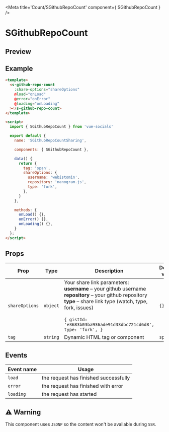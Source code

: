 
<Meta title='Count/SGithubRepoCount' component={ SGithubRepoCount } />

<style>{`
  .custom-preview .base-canvas {
    height: auto;
  }
`}</style>

# SGithubRepoCount

## Preview

<Preview className="custom-preview">
  <Story id='count-sgithubrepocount--default' />
</Preview>

## Example

```html
<template>
  <s-github-repo-count
    :share-options="shareOptions"
    @load="onLoad"
    @error="onError"
    @loading="onLoading"
  ></s-github-repo-count>
</template>

<script>
  import { SGithubRepoCount } from 'vue-socials'

  export default {
    name: 'SGithubRepoCountSharing',

    components: { SGithubRepoCount },

    data() {
      return {
        tag: 'span',
        shareOptions: {
          username: 'webistomin',
          repository: 'nanogram.js',
          type: 'fork',
        },
      }
    },

    methods: {
      onLoad() {},
      onError() {},
      onLoading() {},
    }
  };
</script>
```

## Props

| Prop | Type | Description | Default value |
| ------ | ------ | ------ | ------ |
`shareOptions` | `object` | Your share link parameters: <br /> **username** – your github username <br /> **repository** – your github repository <br /> **type** – share link type (watch, type, fork, issues) <br /> <br /> ```{ gistId: 'e3683b03ba936ade91d33dbc721cd6d8', type: 'fork', }``` | `{}`
`tag` | `string` | Dynamic HTML tag or component  | `span`

## Events

| Event name | Usage |
| ------ | ------ |
`load` |  the request has finished successfully |
`error` | the request has finished with error |
`loading` | the request has started |

## ⚠️ Warning

This component uses `JSONP` so the content won't be available during `SSR`.

